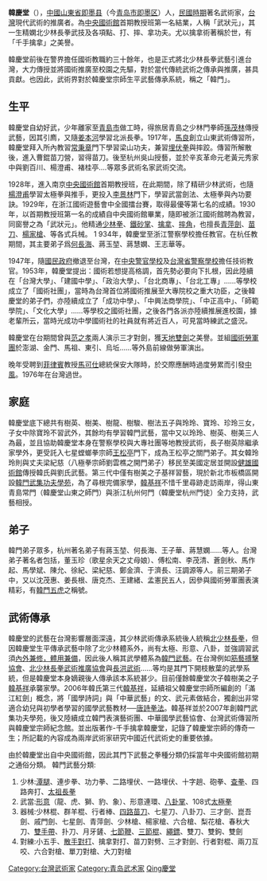 {{Infobox sportsperson
| honorific_prefix          = 
| name                      = 韓慶堂
| honorific_suffix          = 
| image                     = 
| image_size                = 
| alt                       = 
| caption                   = 
| headercolor               = 
| real_name                 = 
| native_name               = 
| native_name_lang          = 
| romanizedname             = 
| english_name              = 
| birth_name                = 
| nickname                  = 
| nationality               = 
| ethnicity                 = 
| hometown                  = 
| citizenship               = 
| birth_date                = 1900年
| birth_place               = {{CHN-1889}}山東省萊州府即墨縣
| death_date                = 1976年
| death_place               = 
| resting_place             = 
| resting_place_coordinates = 
| monuments                 = 
| residence                 = 
| education                 = 
| alma_mater                = 
| occupation                = 
| years_active              = 1917 - 1976
| employer                  = 
| agent                     = 國立南京中央國術館
| height                    = 
| weight                    = 
| spouse                    = 
| life_partner              = 
| other_interests           = 
| website                   = 
| module                    = 
| country                   = 
| sport                     = 武術
| disability                = 
| disability_class          = 
| rank                      = 
| event                     = 太極拳
| universityteam            = 
| collegeteam               = 
| league                    = 
| league_type               = 
| club                      = 
| team                      = 
| turnedpro                 = 
| partner                   = 
| former_partner            = 
| coach                     = 
| retired                   = 
| coaching                  = 
| module2                   = 
| worlds                    = 
| regionals                 = 
| nationals                 = 
| olympics                  = 
| paralympics               = 
| highestranking            = 
| pb                        = 
| medaltemplates            = 
| show-medals               = 
| module3                   = 
| updated                   = 2016年10月21日
}}
'''韓慶堂'''（{{bd|1900年||1976年||catIdx=Han韓慶堂}}），[[中國|中國]][[山東省|山東省]][[即墨县|即墨县]]（今[[青岛市|青岛市]][[即墨区|即墨区]]）人，[[民國時期|民國時期]]著名武術家，[[台灣|台灣]]現代武術的推廣者。為[[中央國術館|中央國術館]]首期教授班第一名結業，人稱「武狀元」，其一生精嫻北少林長拳武技及各項點、打、摔、拿功夫。尤以擒拿術著稱於世，有「千手擒拿」之美譽。

韓慶堂前後在警界擔任國術教職約三十餘年，也是正式將北少林長拳武藝引進台灣，大力傳授並將國術推廣至校園之先驅，對於當代傳統武術之傳承與推廣，甚具貢獻。也因此，武術界對於韓慶堂宗師生平武藝傳承系統，稱之「韓門」。

==生平==
韓慶堂自幼好武，少年離家至[[青島市|青島市]]做工時，得旅居青島之少林門拳師[[孫茂林|孫茂林]]傳授武藝，因其引廌，又隨[[姜本河|姜本河]]學習北派長拳。1917年，[[馬良_(民國)|馬良]]創立山東武術傳習所，韓慶堂拜入所內教習[[常秉章|常秉章]]門下學習梁山功夫，兼習[[埋伏拳|埋伏拳]]與摔跤。傳習所解散後，進入曹錕苗刀營，習得苗刀。後至杭州吳山授藝，並於辛亥革命元老黃元秀家中與劉百川、楊澄甫、褚桂亭....等眾多武術名家武術交流。

1928年，進入南京[[中央國術館|中央國術館]]首期教授班，在此期間，除了精研少林武術，也隨[[楊澄甫|楊澄甫]]學習太極拳與推手，更投入[[李景林|李景林]]門下，學習武當劍法、太極拳與內功要訣。1929年，在浙江國術遊藝會中全國擂台賽，取得最優等第七名的成績。1930年，以首期教授班第一名的成績自中央國術館畢業，隨即被浙江國術館聘為教習，同窗譽之為「武狀元」。他精通[[少林拳|少林拳]]、[[鐵砂掌|鐵砂掌]]、[[擒拿|擒拿]]、[[摔角|摔角]]，也擅長[[青萍劍|青萍劍]]、[[苗刀|苗刀]]、[[楊家槍|楊家槍]]、等各式兵械。
1
934年，韓慶堂至浙江警察學校擔任教官。在杭任教期間，其主要弟子爲[[何长海|何長海]]、蔣玉堃、蔣慧嫻、王志華等。

1947年，隨[[國民政府|國民政府]]撤退至台灣，在[[中央警官學校|中央警官學校]]及[[台灣省警察學校|台灣省警察學校]]擔任技術教官。1953年，韓慶堂提出：國術若想提高格調，首先勢必要向下扎根，因此陸續在「台灣大學」、「建國中學」、「政治大學」、「台北商專」、「台北工專」……等學校成立了「國術社團」，當時為台灣首位將國術推展至大專院校之重大功臣，之後韓慶堂的弟子們，亦陸續成立了「成功中學」、「中興法商學院」、「中正高中」、「師範學院」、「文化大學」……等學校之國術社團，之後各門各派亦陸續推展進校園，據老輩所云，當時光成功中學國術社的社員就有將近百人，可見當時練武之盛況。

韓慶堂在台期間曾與[[范之孝|范之孝]]兩人演示三才對劍，獲[[天地雙劍|天地雙劍]]之美譽。並組[[國術勞軍團|國術勞軍團]]於澎湖、金門、馬祖、東引、烏坵……等外島前線做勞軍演出。

晚年受聘到[[菲律賓|菲律賓]]教授[[馬可仕|馬可仕]]總統保安大隊時，於交際應酬時過度勞累而引發[[中風|中風]]。1976年在台灣過世。

==家庭==
韓慶堂底下總共有樹英、樹美、樹龍、樹駿、樹法五子與玲玲、寶玲、珍玲三女，子女中除寶玲不習武外，其餘均有學習韓門武藝，當中又以玲玲、樹英、樹美三人為最，並且協助韓慶堂本身在警察學校與大專社團等地教授武術，長子樹英除繼承家學外，更受託入七星螳螂拳宗師[[王松亭|王松亭]]門下，成為王松亭之關門弟子。其女韓玲玲則與丈夫梁紀慈（八極拳宗師劉雲樵之開門弟子）移民至美國定居並開設[[健雄國術館|健雄國術館]]傳授韓氏與劉氏武藝。第三代中僅有樹美之子基祥習藝，現於新北市板橋區開設[[韓門武集功夫學苑|韓門武集功夫學苑]]，為了尋根完備家學，[[韓基祥|韓基祥]]不惜千里尋跡走訪兩岸，得山東青島常門（韓慶堂山東之師門）與浙江杭州何門（韓慶堂杭州門徒）全力支持，武藝相授。

==弟子==
韓門弟子眾多，杭州著名弟子有蔣玉堃、何長海、王子華、蔣慧嫻……等人。台灣弟子著名者包括，董玉珍（歌星余天之丈母娘）、傅松南、李茂清、蒼劍秋、馬作起、馬學斌、陳允、徐紀、梁紀慈、鄭金濟、于濟長、汪調源等人。前三期弟子中，又以沈茂惠、姜長根、唐克杰、王建緒、孟憲民五人，因參與國術勞軍團表演精彩，有[[韓門五虎|韓門五虎]]之稱號。

==武術傳承==
韓慶堂的武藝在台灣影響層面深遠，其少林武術傳承系統後人統稱[[北少林長拳|北少林長拳]]，但因韓慶堂生平傳承武藝中除了北少林體系外，尚有太極、形意、八卦，並強調習武須[[內外兼修，體用兼備|內外兼修，體用兼備]]，因此後人稱其武學體系為[[韓門武藝|韓門武藝]]。在台灣例如[[筋藝搏擊協會|筋藝搏擊協會]]、[[北少林長拳武術推廣協會|北少林長拳武術推廣協會]]與[[長洪武術|長洪武術]]……等均是其門下開枝散葉的武學系統，但是韓慶堂本身嫡親後人傳承該本系統甚少。目前僅餘韓慶堂次子韓樹美之子[[韓基祥|韓基祥]]承襲家學。2006年韓氏第三代[[韓基祥|韓基祥]]，延續祖父韓慶堂宗師所編創的「滿江紅劍」概念，將「國學詩詞」與「中華武藝」的文、武元素做結合，獨創出非常適合幼兒與初學者學習的國學武藝教材──[[唐詩拳法|唐詩拳法]]。韓基祥並於2007年創韓門武集功夫學苑，後又陸續成立韓門表演藝術團、中華國學武藝協會、台灣武術傳習所與韓慶堂宗師紀念館。並出版著作-千手擒拿韓慶堂，記錄了韓慶堂宗師的傳奇一生；所記載的內容成為兩岸武術家研究中國近代武術史的重要依據。

由於韓慶堂出自中央國術館，因此其門下武藝之拳種分類仍採當年中央國術館初期之通俗分類。
韓門武藝分類:
#少林:[[潭腿|潭腿]]、連步拳、功力拳、二路埋伏、一路埋伏、十字趟、砲拳、[[查拳|查拳]]、四路奔打、[[太祖長拳|太祖長拳]]
#武當:[[形意拳|形意]]（龍、虎、獅、豹、象）、形意連環、[[八卦掌|八卦掌]]、108式[[太極拳|太極拳]]
#器械:少林棍、群羊棍、行者棒、[[苗刀|四路苗刀]]、七星刀、八卦刀、三才劍、崑吾劍、戚門劍、七星劍、青萍劍、少林槍、楊家槍、六合槍、梨花槍、春秋大刀、[[倭刀|雙手帶]]、扑刀、月牙鏟、[[九節鞭|七節鞭]]、[[三節棍|三節棍]]、[[繩標|繩鏢]]、雙刀、雙鉤、雙劍
#對練:小五手、[[散打|散手對打]]、擒拿對打、苗刀對劈、三才對劍、行者對棍、兩刀互咬、六合對槍、單刀對槍、大刀對槍

{{DEFAULTSORT:Han韓慶堂}}
[[Category:台灣武術家|Category:台灣武術家]]
[[Category:青岛武术家|Category:青岛武术家]]
[[Category:韩姓|Qing慶堂]]